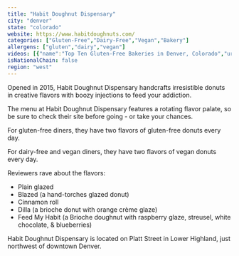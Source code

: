 ```yaml
---
title: "Habit Doughnut Dispensary"
city: "denver"
state: "colorado"
website: https://www.habitdoughnuts.com/
categories: ["Gluten-Free","Dairy-Free","Vegan","Bakery"]
allergens: ["gluten","dairy","vegan"]
videos: [{"name":"Top Ten Gluten-Free Bakeries in Denver, Colorado","url":"https://www.youtube.com/watch?v=5puLRbNpSUc"}]
isNationalChain: false
region: "west"
---
```

Opened in 2015, Habit Doughnut Dispensary handcrafts irresistible donuts in creative flavors with boozy injections to feed your addiction.

The menu at Habit Doughnut Dispensary features a rotating flavor palate, so be sure to check their site before going - or take your chances.

For gluten-free diners, they have two flavors of gluten-free donuts every day.

For dairy-free and vegan diners, they have two flavors of vegan donuts every day.

Reviewers rave about the flavors:
* Plain glazed
* Blazed (a hand-torches glazed donut)
* Cinnamon roll
* Dilla (a brioche donut with orange crème glaze)
* Feed My Habit (a Brioche doughnut with raspberry glaze, streusel, white chocolate, & blueberries)

Habit Doughnut Dispensary is located on Platt Street in Lower Highland, just northwest of downtown Denver.
